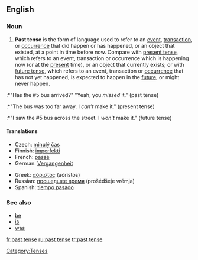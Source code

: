 ==English==

===Noun===
{{en-noun|sg=[[past]] [[tense]]}}

# {{grammar}} '''Past tense''' is the form of language used to refer to an [[event]], [[transaction]], or [[occurrence]] that did happen or has happened, or an object that existed, at a point in time before now. Compare with [[present tense]], which refers to an event, transaction or occurrence which is happening now (or at the [[present]] time), or an object that currently exists; or with [[future tense]], which refers to an event, transaction or [[occurrence]] that has not yet happened, is expected to happen in the [[future]], or might never happen.
:*"Has the #5 bus arrived?" "Yeah, you ''missed'' it." (past tense)
:*"The bus was too far away. I ''can’t'' make it." (present tense)
:*"I saw the #5 bus across the street. I ''won’t'' make it." (future tense)

====Translations====
{{top}}
*Czech: [[minulý čas]] {{m}}
*Finnish: [[imperfekti]]
*French: [[passé]] {{m}}
*German: [[Vergangenheit]] {{f}}
{{mid}}
*Greek: [[αόριστος]] (aóristos) {{m}}
*Russian: [[прошедшее время]] (prošédšeje vrémja) {{n}}
*Spanish: [[tiempo pasado]] {{m}}
{{bottom}}

===See also===
*[[be]]
*[[is]]
*[[was]]

[[Category:Tenses]]

[[fr:past tense]]
[[ru:past tense]]
[[tr:past tense]]